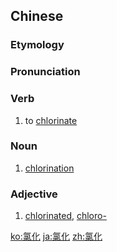 ==Chinese==
{{zh-forms}}

===Etymology===
{{zh-compound|氯|化|chlorine|-ise, -ate}}

===Pronunciation===
{{zh-pron
|m=lǜhuà
|cat=v,n
}}

===Verb===
{{zh-verb}}

# to [[chlorinate]]

===Noun===
{{zh-noun}}

# [[chlorination]]

===Adjective===
{{zh-adj}}

# [[chlorinated]], [[chloro-]]

[[ko:氯化]]
[[ja:氯化]]
[[zh:氯化]]